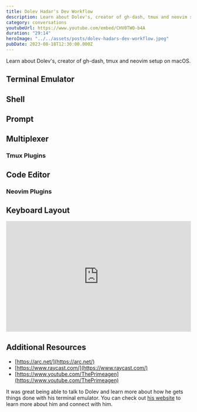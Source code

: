 ```yaml
---
title: Dolev Hadar's Dev Workflow
description: Learn about Dolev's, creator of gh-dash, tmux and neovim setup on macOS.
category: conversations
youtubeUrl: https://www.youtube.com/embed/CHV0TWO-b4A
duration: "29:14"
heroImage: "../../assets/posts/dolev-hadars-dev-workflow.jpeg"
pubDate: 2023-08-18T12:30:00.000Z
---
```


Learn about Dolev's, creator of gh-dash, tmux and neovim setup on macOS.

<GhRepo repo="dlvhdr/dotfiles" />

## Terminal Emulator

<GhRepo repo="kovidgoyal/kitty" />

## Shell

<GhRepo repo="fish-shell/fish-shell" />

## Prompt

<GhRepo repo="starship/starship" />

## Multiplexer

<GhRepo repo="tmux/tmux" />

### Tmux Plugins

<GhRepo repo="joshmedeski/t-smart-tmux-session-manager" />
<GhRepo repo="joshmedeski/tmux-nerd-font-window-name" />

## Code Editor

<GhRepo repo="neovim/neovim" />

### Neovim Plugins

<GhRepo repo="folke/lazy.nvim" />

<GhRepo repo="DNLHC/glance.nvim" />
<GhRepo repo="ggandor/leap.nvim" />
<GhRepo repo="prochri/telescope-all-recent.nvim" />
<GhRepo repo="aaronhallaert/advanced-git-search.nvim" />
<GhRepo repo="pwntester/octo.nvim" />

<GhRepo repo="dlvhdr/gh-dash" />
<GhRepo repo="extrawurst/gitui" />

## Keyboard Layout

<div style="padding-top: 60%; position: relative;">
  <iframe
    src="https://configure.zsa.io/embed/moonlander/layouts/KYro7/latest/0"
    style="border: 0; height: 100%; left: 0; position: absolute; top: 0; width: 100%"
  ></iframe>
</div>

## Additional Resources

- [https://arc.net/](https://arc.net/)
- [https://www.raycast.com/](https://www.raycast.com/)
- [https://www.youtube.com/ThePrimeagen](https://www.youtube.com/ThePrimeagen)

It was great being able to talk to Dolev and learn more about how he gets things done with his terminal emulator. You can check out [his website](https://www.dlvhdr.me/) to learn more about him and connect with him.
